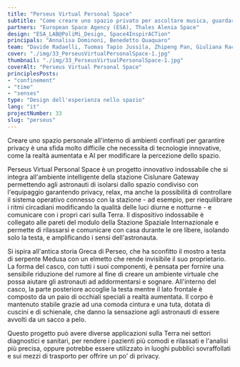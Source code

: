 ```yaml
---
title: "Perseus Virtual Personal Space"
subtitle: "Come creare uno spazio privato per ascoltare musica, guardare video e comunicare con casa in un ambiente confinato e condiviso."
partners: "European Space Agency (ESA), Thales Alenia Space"
design: "ESA_LAB@PoliMi_Design, Space4InspirACTion"
principals: "Annalisa Dominoni, Benedetto Quaquaro"
team: "Davide Radaelli, Tuomas Tapio Jussila, Zhipeng Pan, Giuliana Racco, Vanja Rakic, Leonardo Saletta"
cover: "./img/33_PerseusVirtualPersonalSpace-1.jpg"
thumbnail: "./img/33_PerseusVirtualPersonalSpace-1.jpg"
coverAlt: "Perseus Virtual Personal Space"
principlesPosts: 
- "confinement"
- "time"
- "senses"
type: "Design dell'esperienza nello spazio"
lang: "it"
projectNumber: 33
slug: "perseus"
---
```


Creare uno spazio personale all'interno di ambienti confinati per garantire privacy è una sfida molto difficile che necessita di tecnologie innovative, come la realtà aumentata e AI per modificare la percezione dello spazio.

Perseus Virtual Personal Space è un progetto innovativo indossabile che si integra all'ambiente intelligente della stazione Cislunare Gateway permettendo agli astronauti di isolarsi dallo spazio condiviso con l'equipaggio garantendo privacy, relax, ma anche la possibilità di controllare il sistema operativo connesso con la stazione -  ad esempio, per riequilibrare i ritmi circadiani modificando la qualità delle luci diurne e notturne - e comunicare con i propri cari sulla Terra. Il dispositivo indossabile è collegato alle pareti del modulo della Stazione Spaziale Internazionale e permette di rilassarsi e comunicare con casa durante le ore libere, isolando solo la testa, e amplificando i sensi dell'astronauta.

Si ispira all'antica storia Greca di Perseo, che ha sconfitto il mostro a testa di serpente Medusa con un elmetto che rende invisibile il suo proprietario. La forma del casco, con tutti i suoi componenti, è pensata per fornire una sensibile riduzione del rumore al fine di creare un ambiente virtuale che possa aiutare gli astronauti ad addormentarsi e sognare. All'interno del casco, la  parte posteriore accoglie la testa mentre il lato frontale è composto da un paio di occhiali speciali a realtà aumentata. Il corpo è mantenuto stabile grazie ad una comoda cintura e una tuta, dotata di cuscini e di schienale, che danno la sensazione agli astronauti di essere avvolti da un sacco a pelo.

Questo progetto può avere diverse applicazioni sulla Terra nei settori diagnostici e sanitari, per rendere i pazienti più comodi e rilassati e l'analisi più precisa, oppure potrebbe essere utilizzato in luoghi pubblici sovraffollati e sui mezzi di trasporto per offrire un po' di privacy.